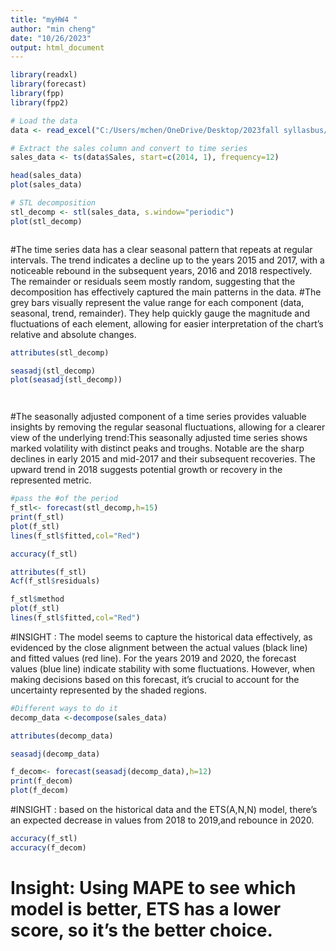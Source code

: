 ---
title: "myHW4 "
author: "min cheng"
date: "10/26/2023"
output: html_document
---
```{r}
library(readxl)
library(forecast)
library(fpp)
library(fpp2)

# Load the data
data <- read_excel("C:/Users/mchen/OneDrive/Desktop/2023fall syllasbus/Forecasting/homework/w3 2nd/Sample - Superstore.xls")

# Extract the sales column and convert to time series
sales_data <- ts(data$Sales, start=c(2014, 1), frequency=12) 

head(sales_data)
plot(sales_data)

# STL decomposition
stl_decomp <- stl(sales_data, s.window="periodic")
plot(stl_decomp)



```

#The time series data has a clear seasonal pattern that repeats at regular intervals.  The trend indicates a decline up to the years 2015 and 2017, with a noticeable rebound in the subsequent years, 2016 and 2018 respectively.                                                                                                    The remainder or residuals seem mostly random, suggesting that the decomposition has effectively captured the main patterns in the data.                                                                                               #The grey bars visually represent the value range for each component (data, seasonal, trend, remainder). They help quickly gauge the magnitude and fluctuations of each element, allowing for easier interpretation of the chart's relative and absolute changes.

```{r}
attributes(stl_decomp)

seasadj(stl_decomp)
plot(seasadj(stl_decomp))




```
#The seasonally adjusted component of a time series provides valuable insights by removing the regular seasonal fluctuations, allowing for a clearer view of the underlying trend:This seasonally adjusted time series shows marked volatility with distinct peaks and troughs. Notable are the sharp declines in early 2015 and mid-2017 and their subsequent recoveries. The upward trend in 2018 suggests potential growth or recovery in the represented metric.

```{r}
#pass the #of the period 
f_stl<- forecast(stl_decomp,h=15)
print(f_stl)
plot(f_stl)
lines(f_stl$fitted,col="Red")

accuracy(f_stl)

attributes(f_stl)
Acf(f_stl$residuals)

f_stl$method
plot(f_stl)
lines(f_stl$fitted,col="Red")


```
#INSIGHT  :                                                                                                        The model seems to capture the historical data effectively, as evidenced by the close alignment between the actual values (black line) and fitted values (red line). For the years 2019 and 2020, the forecast values (blue line) indicate stability with some fluctuations. However, when making decisions based on this forecast, it's crucial to account for the uncertainty represented by the shaded regions.


```{r}
#Different ways to do it
decomp_data <-decompose(sales_data)

attributes(decomp_data)

seasadj(decomp_data)

f_decom<- forecast(seasadj(decomp_data),h=12)
print(f_decom)
plot(f_decom)


```
#INSIGHT  : based on the historical data and the ETS(A,N,N) model, there's an expected decrease  in values from 2018 to 2019,and rebounce in 2020. 

```{r}
accuracy(f_stl)
accuracy(f_decom)

```
# Insight: Using MAPE to see which model is better, ETS has a lower score, so it's the better choice.
  